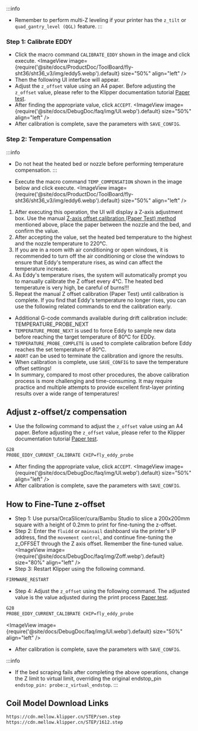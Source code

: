 :::info
* Remember to perform multi-Z leveling if your printer has the `z_tilt` or `quad_gantry_level (QGL)` feature.
:::

### Step 1: Calibrate EDDY
* Click the macro command `CALIBRATE_EDDY` shown in the image and click execute.
<ImageView image={require('@site/docs/ProductDoc/ToolBoard/fly-sht36/sht36_v3/img/eddy5.webp').default} size="50%" align="left" />
* Then the following UI interface will appear.
* Adjust the `z_offset` value using an A4 paper. Before adjusting the `z_offset` value, please refer to the Klipper documentation tutorial [Paper test](https://www.klipper3d.org/Bed_Level.html#the-paper-test).
* After finding the appropriate value, click `ACCEPT`.
<ImageView image={require('@site/docs/DebugDoc/faq/img/UI.webp').default} size="50%" align="left" />
* After calibration is complete, save the parameters with `SAVE_CONFIG`.

### Step 2: Temperature Compensation
:::info
* Do not heat the heated bed or nozzle before performing temperature compensation.
:::

* Execute the macro command `TEMP_COMPENSATION` shown in the image below and click execute.
<ImageView image={require('@site/docs/ProductDoc/ToolBoard/fly-sht36/sht36_v3/img/eddy6.webp').default} size="50%" align="left" />

1. After executing this operation, the UI will display a Z-axis adjustment box. Use the manual [Z-axis offset calibration (Paper Test) method](https://www.klipper3d.org/Bed_Level.html#the-paper-test) mentioned above, place the paper between the nozzle and the bed, and confirm the value.
2. After accepting the value, set the heated bed temperature to the highest and the nozzle temperature to 220℃.
3. If you are in a room with air conditioning or open windows, it is recommended to turn off the air conditioning or close the windows to ensure that Eddy's temperature rises, as wind can affect the temperature increase.
4. As Eddy's temperature rises, the system will automatically prompt you to manually calibrate the Z offset every 4℃. The heated bed temperature is very high, be careful of burns!!!
5. Repeat the manual Z offset calibration (Paper Test) until calibration is complete. If you find that Eddy's temperature no longer rises, you can use the following related commands to end the calibration early.

* Additional G-code commands available during drift calibration include: TEMPERATURE_PROBE_NEXT
* `TEMPERATURE_PROBE_NEXT` is used to force Eddy to sample new data before reaching the target temperature of 80℃ for EDDy.
* `TEMPERATURE_PROBE_COMPLETE` is used to complete calibration before Eddy reaches the set temperature of 80℃.
* `ABORT` can be used to terminate the calibration and ignore the results.
* When calibration is complete, use `SAVE_CONFIG` to save the temperature offset settings!
* In summary, compared to most other procedures, the above calibration process is more challenging and time-consuming. It may require practice and multiple attempts to provide excellent first-layer printing results over a wide range of temperatures!

## Adjust z-offset/z compensation
* Use the following command to adjust the `z_offset` value using an A4 paper. Before adjusting the `z_offset` value, please refer to the Klipper documentation tutorial [Paper test](https://www.klipper3d.org/Bed_Level.html#the-paper-test).
```bash
G28
PROBE_EDDY_CURRENT_CALIBRATE CHIP=fly_eddy_probe
```
* After finding the appropriate value, click `ACCEPT`.
<ImageView image={require('@site/docs/DebugDoc/faq/img/UI.webp').default} size="50%" align="left" />
* After calibration is complete, save the parameters with `SAVE_CONFIG`.

## How to Fine-Tune z-offset
* Step 1: Use pursa/OrcaSlicer/cura/Bambu Studio to slice a 200x200mm square with a height of 0.2mm to print for fine-tuning the z-offset.
* Step 2: Enter the `fluidd` or `mainsail` dashboard via the printer's IP address, find the `movement control`, and continue fine-tuning the z_OFFSET through the Z axis offset. Remember the fine-tuned value.
<ImageView image={require('@site/docs/DebugDoc/faq/img/Zoff.webp').default} size="80%" align="left" />
* Step 3: Restart Klipper using the following command.
```bash
FIRMWARE_RESTART
```
* Step 4: Adjust the `z_offset` using the following command. The adjusted value is the value adjusted during the print process [Paper test](https://www.klipper3d.org/Bed_Level.html#the-paper-test).
```bash
G28
PROBE_EDDY_CURRENT_CALIBRATE CHIP=fly_eddy_probe
```
<ImageView image={require('@site/docs/DebugDoc/faq/img/UI.webp').default} size="50%" align="left" />
* After calibration is complete, save the parameters with `SAVE_CONFIG`.

:::info
* If the bed scraping fails after completing the above operations, change the Z limit to virtual limit, overriding the original endstop_pin `endstop_pin: probe:z_virtual_endstop`.
:::

## Coil Model Download Links

```bash
https://cdn.mellow.klipper.cn/STEP/sen.step
https://cdn.mellow.klipper.cn/STEP/1612.step
```